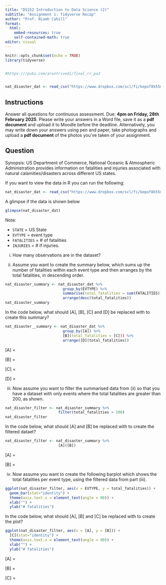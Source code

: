 ```yaml
---
title: "DS152 Introduction to Data Science (2)"
subtitle: "Assignment 1: Tidyverse Recap"
author: "Prof. Niamh Cahill"
format: 
  html:
    embed-resources: true
    self-contained-math: true
editor: visual
---
```


```r
knitr::opts_chunk$set(echo = TRUE)
library(tidyverse)


#https://rpubs.com/aruntrivedi/final_rr_pa2


nat_disaster_dat <- read_csv("https://www.dropbox.com/scl/fi/kepof8k55mzlefy7nzfrj/nat_disaster_dat.csv?rlkey=7nx78bcpnj6ufm0hdq91ke8np&raw=1")


```

## Instructions 
Answer all questions for continuous assessment. Due: **4pm on Friday, 28th February 2025**. Please write your answers in a Word file, save it as a **pdf document** and upload it to Moodle before the deadline. Alternatively, you may write down your answers using pen and paper, take photographs and upload a **pdf document** of the photos you've taken of your assignment. 



## Question

Synopsis: US Department of Commerce, National Oceanic & Atmospheric Administration provides information on fatalities and injuries associated with natural calamities/disasters across different US states.  

If you want to view the data in R you can run the following:

\scriptsize

```r
nat_disaster_dat <- read_csv("https://www.dropbox.com/scl/fi/kepof8k55mzlefy7nzfrj/nat_disaster_dat.csv?rlkey=7nx78bcpnj6ufm0hdq91ke8np&raw=1")
```


A glimpse if the data is shown below


```r
glimpse(nat_disaster_dat)
```

Note: 

  - `STATE` = US State
  - `EVTYPE` = event type
  - `FATALITIES` = \# of fatalities 
  - `INJURIES` = \# if injuries. 

(i) How many observations are in the dataset? 


(ii) Assume you want to create the summary below, which sums up the number of fatalities within each event type and then arranges by the total fatalities, in descending order. 

```r
nat_disaster_summary <- nat_disaster_dat %>% 
                          group_by(EVTYPE) %>% 
                          summarise(total_fatalities = sum(FATALITIES)) %>% 
                          arrange(desc(total_fatalities))
nat_disaster_summary
```

In the code below, what should [A], [B], [C] and [D] be replaced with to create this summary? 

```r
nat_disaster__summary <- nat_disaster_dat %>% 
                          group_by([A]) %>% 
                          [B](total_fatalities = [C])) %>% 
                          arrange([D](total_fatalities))
```

[A] = 

[B] = 

[C] = 

[D] = 

(iii) Now assume you want to filter the summarised data from (ii) so that you have a dataset with only events where the total fatalities are greater than 200, as shown.

```r
nat_disaster_filter <- nat_disaster_summary %>% 
                        filter(total_fatalities > 200)
nat_disaster_filter
```


In the code below, what should [A] and [B] be replaced with to create the filtered dataet? 


```r
nat_disaster_filter <- nat_disaster_summary %>% 
                        [A]([B])
```



[A] = 

[B] = 


(iv) Now assume you want to create the following barplot which shows the total fatalities per event type, using the filtered data from part (iii). 

```r
ggplot(nat_disaster_filter, aes(x = EVTYPE, y = total_fatalities)) +
  geom_bar(stat="identity") +
  theme(axis.text.x = element_text(angle = 90)) +
  xlab("") +
  ylab("# fatalities")
```


In the code below, what should [A], [B] and [C] be replaced with to create the plot? 


```r
ggplot(nat_disaster_filter, aes(x = [A], y = [B])) +
  [C](stat="identity") +
  theme(axis.text.x = element_text(angle = 90)) +
  xlab("") +
  ylab("# fatalities")
```

[A] = 

[B] = 

[C] = 



